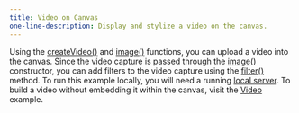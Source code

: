 ---
title: Video on Canvas
one-line-description: Display and stylize a video on the canvas.
---

Using the 
<a href="https://p5js.org/reference/#/p5/createVideo" target="_blank">createVideo()</a>
and <a href="https://p5js.org/reference/#/p5/image" target="_blank">image()</a> 
functions, you can upload a video into the canvas. Since the video capture is 
passed through the
<a href="https://p5js.org/reference/#/p5/image" target="_blank">image()</a> 
constructor, you can add filters to the video capture using the 
<a href="https://p5js.org/reference/#/p5/filter" target="_blank">filter()</a> 
method. To run this example locally, you will need a running 
<a href="https://github.com/processing/p5.js/wiki/Local-server">local server</a>.
To build a video without embedding it within the canvas, visit the 
<a href="https://p5js.org/examples/dom-video.html">Video</a> example.